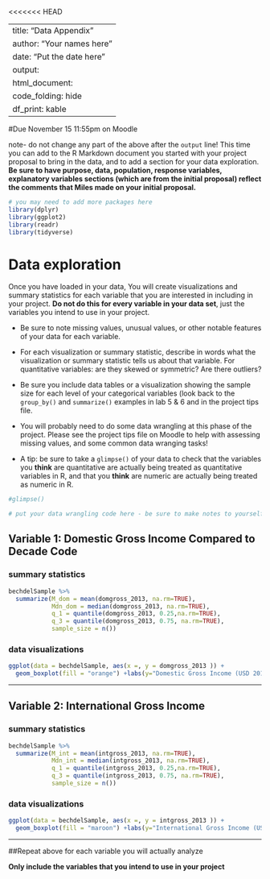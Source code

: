<<<<<<< HEAD

---
title: "Data Appendix"
author: "Your names here"
date: "Put the date here"
output: 
  html_document:
    code_folding: hide
    df_print: kable
---

#Due November 15 11:55pm on Moodle

note- do not change any part of the above after the `output` line! This time you can add to the R Markdown document you started with your project proposal to bring in the data, and to add a section for your data exploration. __Be sure  to have purpose, data, population, response variables, explanatory variables sections (which are from the initial proposal) reflect the comments that Miles made on your initial proposal.__


```r
# you may need to add more packages here
library(dplyr)
library(ggplot2)
library(readr)
library(tidyverse)
```


# Data exploration

Once you have loaded in your data, You will create visualizations and summary statistics for each variable that you are interested in including in your project. __Do not do this for every variable in your data set__, just the variables you intend to use in your project.  

* Be sure to note missing values, unusual values, or other notable features of your data for each variable.  

* For each visualization or summary  statistic,  describe  in  words  what  the  visualization  or  summary  statistic tells us about that variable. For quantitative variables: are they skewed or symmetric? Are there outliers?

* Be sure you include data tables or a visualization showing the sample size for each level of your categorical variables (look back to the `group_by()` and `summarize()` examples in lab 5 & 6 and in the project tips file. 

* You will probably need to do some data wrangling at this phase of the project. Please see the project tips file on Moodle to help with assessing missing values, and some common data wranging tasks! 

* A tip: be sure to take a `glimpse()` of your data to check that the variables you **think** are quantitative are actually being treated as quantitative variables in R, and that you **think** are numeric are actually being treated as numeric in R.

```r
#glimpse()
```


```r
# put your data wrangling code here - be sure to make notes to yourself about what you are doing in each step!

```



## Variable 1: Domestic Gross Income Compared to Decade Code 

### summary statistics 

```r
bechdelSample %>%
  summarize(M_dom = mean(domgross_2013, na.rm=TRUE), 
            Mdn_dom = median(domgross_2013, na.rm=TRUE),
            q_1 = quantile(domgross_2013, 0.25,na.rm=TRUE),
            q_3 = quantile(domgross_2013, 0.75, na.rm=TRUE),
            sample_size = n())
```



### data visualizations

```r
ggplot(data = bechdelSample, aes(x =, y = domgross_2013 )) +
  geom_boxplot(fill = "orange") +labs(y="Domestic Gross Income (USD 2013)")
```



***

## Variable 2: International Gross Income

### summary statistics 

```r
bechdelSample %>%
  summarize(M_int = mean(intgross_2013, na.rm=TRUE), 
            Mdn_int = median(intgross_2013, na.rm=TRUE),
            q_1 = quantile(intgross_2013, 0.25,na.rm=TRUE),
            q_3 = quantile(intgross_2013, 0.75, na.rm=TRUE),
            sample_size = n())
```


### data visualizations

```r
ggplot(data = bechdelSample, aes(x =, y = intgross_2013 )) +
  geom_boxplot(fill = "maroon") +labs(y="International Gross Income (USD 2013)")
```





***

##Repeat above for each variable you will actually analyze

__Only include the variables that you intend to use in your project__



